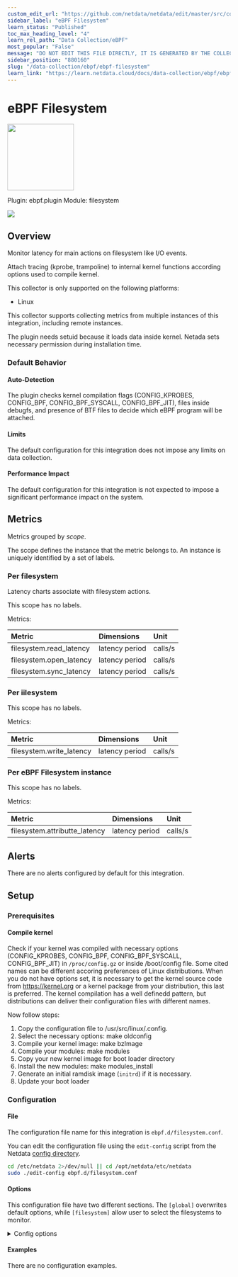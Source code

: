 ```yaml
---
custom_edit_url: "https://github.com/netdata/netdata/edit/master/src/collectors/ebpf.plugin/metadata.yaml"
sidebar_label: "eBPF Filesystem"
learn_status: "Published"
toc_max_heading_level: "4"
learn_rel_path: "Data Collection/eBPF"
most_popular: "False"
message: "DO NOT EDIT THIS FILE DIRECTLY, IT IS GENERATED BY THE COLLECTOR'S metadata.yaml FILE"
sidebar_position: "880160"
slug: "/data-collection/ebpf/ebpf-filesystem"
learn_link: "https://learn.netdata.cloud/docs/data-collection/ebpf/ebpf-filesystem"
---
```



# eBPF Filesystem


<img src="https://netdata.cloud/img/ebpf.jpg" width="150"/>


Plugin: ebpf.plugin
Module: filesystem

<img src="https://img.shields.io/badge/maintained%20by-Netdata-%2300ab44" />

## Overview

Monitor latency for main actions on filesystem like I/O events.

Attach tracing (kprobe, trampoline) to internal kernel functions according options used to compile kernel.

This collector is only supported on the following platforms:

- Linux

This collector supports collecting metrics from multiple instances of this integration, including remote instances.

The plugin needs setuid because it loads data inside kernel. Netada sets necessary permission during installation time.

### Default Behavior

#### Auto-Detection

The plugin checks kernel compilation flags (CONFIG_KPROBES, CONFIG_BPF, CONFIG_BPF_SYSCALL, CONFIG_BPF_JIT), files inside debugfs, and presence of BTF files to decide which eBPF program will be attached.

#### Limits

The default configuration for this integration does not impose any limits on data collection.

#### Performance Impact

The default configuration for this integration is not expected to impose a significant performance impact on the system.


## Metrics

Metrics grouped by *scope*.

The scope defines the instance that the metric belongs to. An instance is uniquely identified by a set of labels.



### Per filesystem

Latency charts associate with filesystem actions.

This scope has no labels.

Metrics:

| Metric | Dimensions | Unit |
|:------|:----------|:----|
| filesystem.read_latency | latency period | calls/s |
| filesystem.open_latency | latency period | calls/s |
| filesystem.sync_latency | latency period | calls/s |

### Per iilesystem



This scope has no labels.

Metrics:

| Metric | Dimensions | Unit |
|:------|:----------|:----|
| filesystem.write_latency | latency period | calls/s |

### Per eBPF Filesystem instance



This scope has no labels.

Metrics:

| Metric | Dimensions | Unit |
|:------|:----------|:----|
| filesystem.attributte_latency | latency period | calls/s |



## Alerts

There are no alerts configured by default for this integration.


## Setup

### Prerequisites

#### Compile kernel

Check if your kernel was compiled with necessary options (CONFIG_KPROBES, CONFIG_BPF, CONFIG_BPF_SYSCALL, CONFIG_BPF_JIT) in `/proc/config.gz` or inside /boot/config file. Some cited names can be different accoring preferences of Linux distributions.
When you do not have options set, it is necessary to get the kernel source code from https://kernel.org or a kernel package from your distribution, this last is preferred. The kernel compilation has a well definedd pattern, but distributions can deliver their configuration files
with different names.

Now follow steps:
1. Copy the configuration file to /usr/src/linux/.config.
2. Select the necessary options: make oldconfig
3. Compile your kernel image: make bzImage
4. Compile your modules: make modules
5. Copy your new kernel image for boot loader directory
6. Install the new modules: make modules_install
7. Generate an initial ramdisk image (`initrd`) if it is necessary.
8. Update your boot loader



### Configuration

#### File

The configuration file name for this integration is `ebpf.d/filesystem.conf`.


You can edit the configuration file using the `edit-config` script from the
Netdata [config directory](/docs/netdata-agent/configuration#the-netdata-config-directory).

```bash
cd /etc/netdata 2>/dev/null || cd /opt/netdata/etc/netdata
sudo ./edit-config ebpf.d/filesystem.conf
```
#### Options

This configuration file have two different sections. The `[global]` overwrites default options, while `[filesystem]` allow user to select the filesystems to monitor.


<details><summary>Config options</summary>

| Name | Description | Default | Required |
|:----|:-----------|:-------|:--------:|
| update every | Data collection frequency. | 5 | no |
| ebpf load mode | Define whether plugin will monitor the call (`entry`) for the functions or it will also monitor the return (`return`). | entry | no |
| lifetime | Set default lifetime for thread when enabled by cloud. | 300 | no |
| btrfsdist | Enable or disable latency monitoring for functions associated with btrfs filesystem. | yes | no |
| ext4dist | Enable or disable latency monitoring for functions associated with ext4 filesystem. | yes | no |
| nfsdist | Enable or disable latency monitoring for functions associated with nfs filesystem. | yes | no |
| xfsdist | Enable or disable latency monitoring for functions associated with xfs filesystem. | yes | no |
| zfsdist | Enable or disable latency monitoring for functions associated with zfs filesystem. | yes | no |

</details>

#### Examples
There are no configuration examples.


